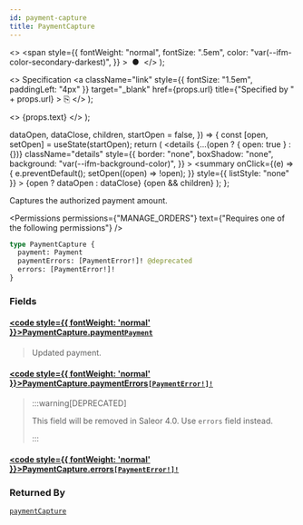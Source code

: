 ```yaml
---
id: payment-capture
title: PaymentCapture
---
```


  <>
    <span
      style={{
        fontWeight: "normal",
        fontSize: ".5em",
        color: "var(--ifm-color-secondary-darkest)",
      }}
    >
      &nbsp;●&nbsp;
    </span>
  </>
);

  <>
    Specification
    <a
      className="link"
      style={{ fontSize: "1.5em", paddingLeft: "4px" }}
      target="\_blank"
      href={props.url}
      title={"Specified by " + props.url}
    >
      ⎘
    </a>
  </>
);

  <>
    <span className={props.class}>{props.text}</span>
  </>
);


  dataOpen,
  dataClose,
  children,
  startOpen = false,
}) => {
  const [open, setOpen] = useState(startOpen);
  return (
    <details
      {...(open ? { open: true } : {})}
      className="details"
      style={{
        border: "none",
        boxShadow: "none",
        background: "var(--ifm-background-color)",
      }}
    >
      <summary
        onClick={(e) => {
          e.preventDefault();
          setOpen((open) => !open);
        }}
        style={{ listStyle: "none" }}
      >
        {open ? dataOpen : dataClose}
      </summary>
      {open && children}
    </details>
  );
};

Captures the authorized payment amount.

<Permissions
  permissions={"MANAGE_ORDERS"}
  text={"Requires one of the following permissions"}
/>

```graphql
type PaymentCapture {
  payment: Payment
  paymentErrors: [PaymentError!]! @deprecated
  errors: [PaymentError!]!
}
```

### Fields

#### [<code style={{ fontWeight: 'normal' }}>PaymentCapture.<b>payment</b></code>](#)<Bullet />[`Payment`](../../../api-reference/payments/objects/payment) <Badge class="badge badge--secondary" text="object"/> <Badge class="badge badge--secondary" text="payments"/>

> Updated payment.

#### [<code style={{ fontWeight: 'normal' }}>PaymentCapture.<b>paymentErrors</b></code>](#)<Bullet />[`[PaymentError!]!`](../../../api-reference/payments/objects/payment-error) <Badge class="badge badge--deprecated badge--secondary" text="deprecated"/> <Badge class="badge badge--secondary" text="non-null"/> <Badge class="badge badge--secondary" text="object"/> <Badge class="badge badge--secondary" text="payments"/>

> :::warning[DEPRECATED]
>
> This field will be removed in Saleor 4.0. Use `errors` field instead.
>
> :::

#### [<code style={{ fontWeight: 'normal' }}>PaymentCapture.<b>errors</b></code>](#)<Bullet />[`[PaymentError!]!`](../../../api-reference/payments/objects/payment-error) <Badge class="badge badge--secondary" text="non-null"/> <Badge class="badge badge--secondary" text="object"/> <Badge class="badge badge--secondary" text="payments"/>

>

### Returned By

[`paymentCapture`](../../../api-reference/payments/mutations/payment-capture) <Badge class="badge badge--secondary" text="mutation"/>

